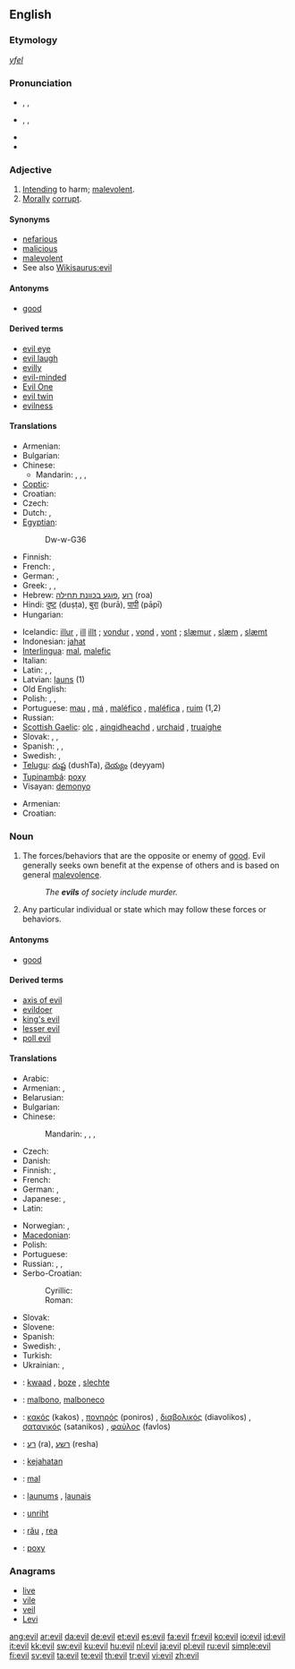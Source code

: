 {{wikipedia|dab=evil (disambiguation)|evil}}
==English==

{{rank|agreement|ship|third|692|evil|outside|beside|worth}}

===Etymology===
{{etyl|ang}} ''[[yfel]]''

===Pronunciation===
* {{enPR|ē-vəl}}, {{IPA|/ˈiːvəl/}}, {{SAMPA|/"i:v@l/}}
* {{enPR|ē-vĭl}}, {{IPA|/ˈiːvɪl/}}, {{SAMPA|/"i:vIl/}}
* {{audio|en-us-evil.ogg|Audio (US)}}
* {{rhymes|iːvəl}}

===Adjective===
{{en-adj|[[eviller]] or ''more evil''|[[evillest]] or ''most evil''}}

# [[intend|Intending]] to harm; [[malevolent]].
# [[morally|Morally]] [[corrupt]].

====Synonyms====
* [[nefarious]]
* [[malicious]]
* [[malevolent]]
* See also [[Wikisaurus:evil]]

====Antonyms====
* [[good]]

====Derived terms====
* [[evil eye]]
* [[evil laugh]]
* [[evilly]]
* [[evil-minded]]
* [[Evil One]]
* [[evil twin]]
* [[evilness]]

====Translations====
{{trans-top|intending to harm}}
* Armenian: {{t|hy|չար|tr=čar|sc=Armn}}
* Bulgarian: {{t+|bg|лош|m|sc=Cyrl}}
* Chinese:
** Mandarin: {{t|cmn|邪惡的|sc=Hani|xs=Mandarin}}, {{t|cmn|邪恶的|tr=xiéède|sc=Hani|xs=Mandarin}}, {{t|cmn|壞的|sc=Hani|xs=Mandarin}}, {{t|cmn|坏的|tr=huàide|sc=Hani|xs=Mandarin}}
* [[Coptic]]: {{tø|cop|ϩⲟⲟⲩ|tr=hoou|sc=Copt}}
* Croatian: {{t+|hr|zao}}
* Czech: {{t-|cs|zlý|m}}
* Dutch: {{t+|nl|kwaad}}, {{t-|nl|kwade}}
* [[Egyptian]]: {{tø|egy|ḏw|sc=Egyp}}
*: <hiero>Dw-w-G36</hiero>
* Finnish: {{t+|fi|paha}}
* French: {{t+|fr|mauvais}}, {{t+|fr|diabolique}}
* German: {{t+|de|böse}}, {{t+|de|übel}}
* Greek: {{t+|el|κακός|m|tr=kakos|sc=Grek}}, {{t+|el|φαύλος|m|tr=favlos|sc=Grek}}, {{t+|el|πονηρός|m|tr=poniros|sc=Grek}}
* Hebrew: [[רוע]] ,[[פוגע בכוונת תחילה]] (roa)
* Hindi: [[दुष्ट]] (duṣṭa), [[बुरा]] (burā), [[पापी]] (pāpī)
* Hungarian: {{t|hu|gonosz}}
{{trans-mid}}
* Icelandic: [[illur]] {{m}}, [[ill]] {{f}} [[illt]] {{n}}; [[vondur]] {{m}}, [[vond]] {{f}}, [[vont]] {{n}}; [[slæmur]] {{m}}, [[slæm]] {{f}}, [[slæmt]] {{n}}
* Indonesian: [[jahat]]
* [[Interlingua]]: [[mal]], [[malefic]]
* Italian: {{t+|it|male|m}}
* Latin: {{t+|la|malus|m}}, {{t-|la|mala|f}}, {{t+|la|malum|n}}
* Latvian: [[ļauns]] (1)
* Old English: {{t+|ang|unriht|xs=Old English}}
* Polish: {{t+|pl|zły|m}}, {{t-|pl|zła|f}}, {{t-|pl|złe|n}}
* Portuguese: [[mau]] {{m}}, [[má]] {{f}}, [[maléfico]] {{m}}, [[maléfica]] {{f}}, [[ruim]] {{m|f}} (1,2)
* Russian: {{t+|ru|злой|tr=zloj|sc=Cyrl}}
* [[Scottish Gaelic]]: [[olc]] {{m}}, [[aingidheachd]] {{f}}, [[urchaid]] {{f}}, [[truaighe]] {{f}}
* Slovak: {{t-|sk|zlý|m}}, {{t-|sk|zlý|f|alt=zlá}}, {{t-|sk|zlý|n|alt=zlé}}
* Spanish: {{t+|es|mal|m}}, {{t+|es|malo|m}}, {{t+|es|mala|f}}
* Swedish: {{t+|sv|ond}}, {{t+|sv|elak}}
* [[Telugu]]: [[దుష్ట]] (dushTa), [[దెయ్యం]] (deyyam)
* [[Tupinambá]]: [[poxy]]
* Visayan: [[demonyo]]
{{trans-bottom}}

{{trans-top|morally corrupt}}
* Armenian: {{t|hy|չար|tr=čar|sc=Armn}}
* Croatian: {{t+|hr|pokvaren}}
{{trans-mid}}
{{trans-bottom}}

===Noun===
{{wikipedia}}
{{en-noun|s|-}}

# The forces/behaviors that are the opposite or enemy of [[good]].  Evil generally seeks own benefit at the expense of others and is based on general [[malevolence]].
#: ''The '''evils''' of society include murder.''
# Any particular individual or state which may follow these forces or behaviors.

====Antonyms====
* [[good]]

====Derived terms====
* [[axis of evil]]
* [[evildoer]]
* [[king's evil]]
* [[lesser evil]]
* [[poll evil]]

====Translations====
{{trans-top|evil}}
* Arabic: {{t+|ar|شر|m|tr=sharr|sc=Arab}}
* Armenian: {{t|hy|չարություն|tr=čarut’yun|sc=Armn}},  {{t|hy|չարիք|tr=čarik’|sc=Armn}}
* Belarusian: {{t-|be|зло|n|tr=zlo|sc=Cyrl|xs=Belarusian}}
* Bulgarian: {{t+|bg|зло|n|tr=zlo|sc=Cyrl}}
* Chinese:
*: Mandarin: {{t|cmn|邪惡|sc=Hani|xs=Mandarin}},  {{t|cmn|邪恶|tr=xié'è|sc=Hani|xs=Mandarin}}, {{t-|cmn|惡|sc=Hani|xs=Mandarin}},  {{t-|cmn|恶|tr=è|sc=Hani|xs=Mandarin}}
* Czech: {{t-|cs|zlo|n}}
* Danish: {{t+|da|ond|c}}
* Finnish: {{t+|fi|paha}}, {{t+|fi|pahuus}}
* French: {{t+|fr|mal|m}}
* German: {{t-|de|Böse|n}}, {{t-|de|Übel|n}}
* Japanese: {{t|ja|邪悪|tr=じゃあく, jaaku|sc=Jpan}},  {{t+|ja|悪|tr=あく, aku|sc=Jpan}}
* Latin: {{t+|la|malum|n}}
{{trans-mid}}
* Norwegian: {{t+|no|ond|c}}, {{t|no|ondskap|c}}
* [[Macedonian]]: {{t-|mk|зло|n|tr=zlo|sc=Cyrl|xs=Macedonian}}
* Polish: {{t+|pl|zło|n}}
* Portuguese: {{t+|pt|mal|m}}
* Russian: {{t+|ru|зло|n|tr=zlo|sc=Cyrl}},  {{t|ru|лихо|n|tr=líxo|sc=Cyrl}},  {{t|ru|худо|n|tr=xúdo|sc=Cyrl}}
* Serbo-Croatian:
*: Cyrillic: {{tø|sh|зло|n|sc=Cyrl|xs=Serbo-Croatian}}
*: Roman: {{tø|sh|zlo|n|xs=Serbo-Croatian}}
* Slovak: {{t-|sk|zlo|n}}
* Slovene: {{t+|sl|zlo|n}}
* Spanish: {{t+|es|mal|m}}
* Swedish: {{t+|sv|ond|c}}, {{t|sv|ondska|c}}
* Turkish: {{t|tr|kötülük}}
* Ukrainian: {{t-|uk|зло|n|tr=zlo|sc=Cyrl|xs=Ukrainian}},  {{t|uk|лихо|n|tr=lýxo|sc=Cyrl|xs=Ukrainian}}
{{trans-bottom}}

{{checktrans-top}}
* {{ttbc|Dutch}}: [[kwaad]] {{n}}, [[boze]] {{n}}, [[slechte]] {{n}}
* {{ttbc|Esperanto}}: [[malbono]], [[malboneco]]
* {{ttbc|Greek}}: [[κακός]] (kakos) {{m}}, [[πονηρός]] (poniros) {{m}}, [[διαβολικός]] (diavolikos) {{m}}, [[σατανικός]] (satanikos) {{m}}, [[φαύλος]] (favlos) {{m}}
* {{ttbc|Hebrew}}: [[רע]] (ra), [[רשע]] (resha)
* {{ttbc|Indonesian}}: [[kejahatan]]
* {{ttbc|Interlingua}}: [[mal]]
* {{ttbc|Latvian}}: [[ļaunums]] {{m}}, [[ļaunais]] {{m}}
{{trans-mid}}
* {{ttbc|Old English}}: [[unriht]]
* {{ttbc|Romanian}}: [[rău]] {{m}}, [[rea]] {{f}}
* {{ttbc|Tupinambá}}: [[poxy]]
{{trans-bottom}}

===Anagrams===
* [[live]]
* [[vile]]
* [[veil]]
* [[Levi]]

[[ang:evil]]
[[ar:evil]]
[[da:evil]]
[[de:evil]]
[[et:evil]]
[[es:evil]]
[[fa:evil]]
[[fr:evil]]
[[ko:evil]]
[[io:evil]]
[[id:evil]]
[[it:evil]]
[[kk:evil]]
[[sw:evil]]
[[ku:evil]]
[[hu:evil]]
[[nl:evil]]
[[ja:evil]]
[[pl:evil]]
[[ru:evil]]
[[simple:evil]]
[[fi:evil]]
[[sv:evil]]
[[ta:evil]]
[[te:evil]]
[[th:evil]]
[[tr:evil]]
[[vi:evil]]
[[zh:evil]]